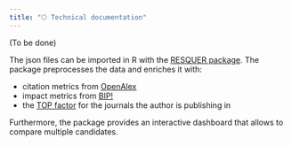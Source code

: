 ```yaml
---
title: "⎔ Technical documentation"
---
```


(To be done)

The json files can be imported in R with the [RESQUER package](https://github.com/RESQUE-Framework/RESQUER). The package preprocesses the data and enriches it with:

- citation metrics from [OpenAlex](https://openalex.org)
- impact metrics from [BIP!](https://bip.imsi.athenarc.gr)
- the [TOP factor](https://www.topfactor.org) for the journals the author is publishing in

Furthermore, the package provides an interactive dashboard that allows to compare multiple candidates.